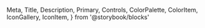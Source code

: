   Meta,
  Title,
  Description,
  Primary,
  Controls,
  ColorPalette,
  ColorItem,
  IconGallery,
  IconItem,
} from '@storybook/blocks'

<Meta isTemplate />

<Title />
<CodeLink href={'www.ivi.ru'} />
<Description />
<Primary />
<Controls />
